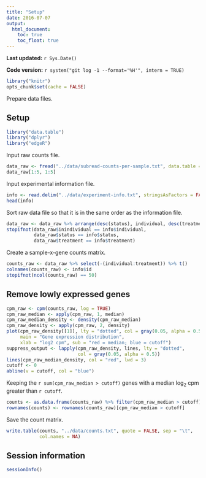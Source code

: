 ```yaml
---
title: "Setup"
date: 2016-07-07
output:
  html_document:
    toc: true
    toc_float: true
---
```


**Last updated:** `r Sys.Date()`

**Code version:** `r system("git log -1 --format='%H'", intern = TRUE)`

```r
library("knitr")
opts_chunk$set(cache = FALSE)
```

Prepare data files.

## Setup

```r
library("data.table")
library("dplyr")
library("edgeR")
```

Input raw counts file.

```r
data_raw <- fread("../data/subread-counts-per-sample.txt", data.table = FALSE)
data_raw[1:5, 1:5]
```

Input experimental information file.

```r
info <- read.delim("../data/experiment-info.txt", stringsAsFactors = FALSE)
head(info)
```

Sort raw data file so that it is in the same order as the information file.

```r
data_raw <- data_raw %>% arrange(desc(status), individual, desc(treatment))
stopifnot(data_raw$inindividual == info$individual,
          data_raw$status == info$status,
          data_raw$treatment == info$treatment)
```  

Create a sample-x-gene counts matrix.

```r
counts_raw <- data_raw %>% select(-(individual:treatment)) %>% t()
colnames(counts_raw) <- info$id
stopifnot(ncol(counts_raw) == 50)
```

## Remove lowly expressed genes

```r
cpm_raw <- cpm(counts_raw, log = TRUE)
cpm_raw_median <- apply(cpm_raw, 1, median)
cpm_raw_median_density <- density(cpm_raw_median)
cpm_raw_density <- apply(cpm_raw, 2, density)
plot(cpm_raw_density[[1]], lty = "dotted", col = gray(0.05, alpha = 0.5),
     main = "Gene expression distribution",
     xlab = "log2 cpm", sub = "red = median; blue = cutoff")
suppress_output <- lapply(cpm_raw_density, lines, lty = "dotted",
                          col = gray(0.05, alpha = 0.5))
lines(cpm_raw_median_density, col = "red", lwd = 3)
cutoff <- 0
abline(v = cutoff, col = "blue")
```

Keeping the `r sum(cpm_raw_median > cutoff)` genes with a median log~2~ cpm greater than `r cutoff`.

```r
counts <- as.data.frame(counts_raw) %>% filter(cpm_raw_median > cutoff)
rownames(counts) <- rownames(counts_raw)[cpm_raw_median > cutoff]
```

Save the count matrix.

```r
write.table(counts, "../data/counts.txt", quote = FALSE, sep = "\t",
            col.names = NA)
```

## Session information

```r
sessionInfo()
```
